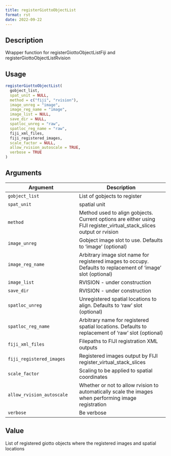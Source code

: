 ```yaml
--- 
title: registerGiottoObjectList 
format: rst 
date: 2022-09-22 
--- 
```


## Description

Wrapper function for registerGiottoObjectListFiji and registerGiottoObjectListRvision


## Usage

```r
registerGiottoObjectList(
  gobject_list,
  spat_unit = NULL,
  method = c("fiji", "rvision"),
  image_unreg = "image",
  image_reg_name = "image",
  image_list = NULL,
  save_dir = NULL,
  spatloc_unreg = "raw",
  spatloc_reg_name = "raw",
  fiji_xml_files,
  fiji_registered_images,
  scale_factor = NULL,
  allow_rvision_autoscale = TRUE,
  verbose = TRUE
)
```


## Arguments

Argument      |Description
------------- |----------------
`gobject_list`     |     List of gobjects to register
`spat_unit`     |     spatial unit
`method`     |     Method used to align gobjects. Current options are either using FIJI register_virtual_stack_slices output or rvision
`image_unreg`     |     Gobject image slot to use. Defaults to 'image' (optional)
`image_reg_name`     |     Arbitrary image slot name for registered images to occupy. Defaults to replacement of 'image' slot (optional)
`image_list`     |     RVISION - under construction
`save_dir`     |     RVISION - under construction
`spatloc_unreg`     |     Unregistered spatial locations to align. Defaults to 'raw' slot (optional)
`spatloc_reg_name`     |     Arbitrary name for registered spatial locations. Defaults to replacement of 'raw' slot (optional)
`fiji_xml_files`     |     Filepaths to FIJI registration XML outputs
`fiji_registered_images`     |     Registered images output by FIJI register_virtual_stack_slices
`scale_factor`     |     Scaling to be applied to spatial coordinates
`allow_rvision_autoscale`     |     Whether or not to allow rvision to automatically scale the images when performing image registration
`verbose`     |     Be verbose


## Value

List of registered giotto objects where the registered images and spatial locations


